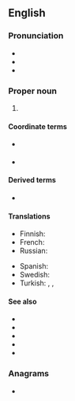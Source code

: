 {{also|nafta}}
==English==
{{wikipedia}}

===Pronunciation===
* {{IPA|en|/ˈnæftə/}}
* {{rhymes|en|æftə|s=2}}
* {{audio|en|LL-Q1860 (eng)-PerfectSoundWhatever-NAFTA.wav|Audio (CA)}}

===Proper noun===
{{en-proper noun}}

# {{acronym of|en|[[North American]] [[free trade|Free Trade]] [[agreement|Agreement]]}} {{gloss|FTA 2.0}}

====Coordinate terms====
* {{l|en|FTA}} {{gloss|NAFTA 0.0}}
* {{l|en|USMCA}} {{gloss|NAFTA 2.0}}

====Derived terms====
* {{l|en|Nafta}} {{qualifier|used in British press, not used in North America}}

====Translations====
{{trans-top|North American Free Trade Agreement}}
* Finnish: {{t|fi|NAFTA}}
* French: {{t|fr|ALÉNA}}
* Russian: {{t+|ru|НА́ФТА|f}}
{{trans-mid}}
* Spanish: {{t|es|TLCAN}}
* Swedish: {{t+|sv|NAFTA}}
* Turkish: {{t|tr|KASTA}}, {{t|tr|KAÜSTA}}, {{t|tr|NAFTA}}
{{trans-bottom}}

====See also====
* {{l|en|FTAA|gloss=Free Trade Agreement of the Americas}}
* {{l|en|CETA|gloss=Canada-Europe Trade Agreement}}
* {{l|en|TPP|gloss=Trans-Pacific Partnership}}
* {{l|en|GATT|gloss=General Agreement on Tariffs and Trade}}
* {{l|en|WTO|gloss=World Trade Organization}}

===Anagrams===
* {{anagrams|en|a=aafnt|Fanta}}
